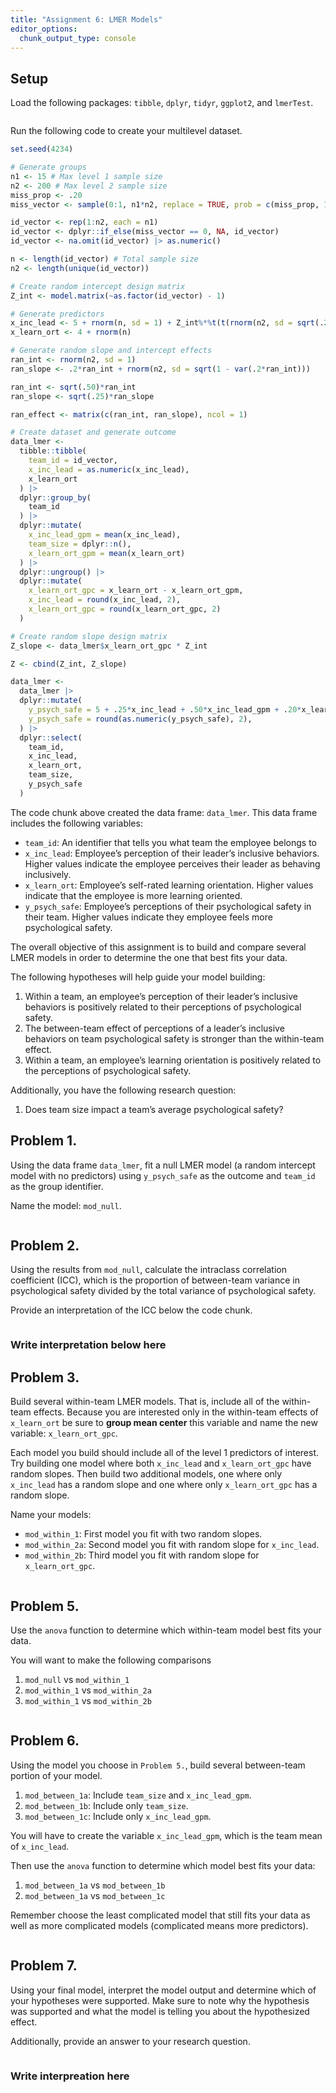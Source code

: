 ```yaml
---
title: "Assignment 6: LMER Models"
editor_options: 
  chunk_output_type: console
---
```


## Setup 

Load the following packages: `tibble`, `dplyr`, `tidyr`, `ggplot2`, and `lmerTest`.

```r

```

Run the following code to create your multilevel dataset.

```r
set.seed(4234)

# Generate groups
n1 <- 15 # Max level 1 sample size
n2 <- 200 # Max level 2 sample size 
miss_prop <- .20
miss_vector <- sample(0:1, n1*n2, replace = TRUE, prob = c(miss_prop, 1 - miss_prop))

id_vector <- rep(1:n2, each = n1)
id_vector <- dplyr::if_else(miss_vector == 0, NA, id_vector)
id_vector <- na.omit(id_vector) |> as.numeric()

n <- length(id_vector) # Total sample size
n2 <- length(unique(id_vector))

# Create random intercept design matrix 
Z_int <- model.matrix(~as.factor(id_vector) - 1)

# Generate predictors
x_inc_lead <- 5 + rnorm(n, sd = 1) + Z_int%*%t(t(rnorm(n2, sd = sqrt(.25))))
x_learn_ort <- 4 + rnorm(n)

# Generate random slope and intercept effects
ran_int <- rnorm(n2, sd = 1)
ran_slope <- .2*ran_int + rnorm(n2, sd = sqrt(1 - var(.2*ran_int)))

ran_int <- sqrt(.50)*ran_int
ran_slope <- sqrt(.25)*ran_slope

ran_effect <- matrix(c(ran_int, ran_slope), ncol = 1)

# Create dataset and generate outcome
data_lmer <- 
  tibble::tibble(
    team_id = id_vector, 
    x_inc_lead = as.numeric(x_inc_lead),
    x_learn_ort
  ) |>
  dplyr::group_by(
    team_id
  ) |>
  dplyr::mutate(
    x_inc_lead_gpm = mean(x_inc_lead),
    team_size = dplyr::n(),
    x_learn_ort_gpm = mean(x_learn_ort)
  ) |>
  dplyr::ungroup() |>
  dplyr::mutate(
    x_learn_ort_gpc = x_learn_ort - x_learn_ort_gpm,
    x_inc_lead = round(x_inc_lead, 2),
    x_learn_ort_gpc = round(x_learn_ort_gpc, 2)
  )

# Create random slope design matrix 
Z_slope <- data_lmer$x_learn_ort_gpc * Z_int

Z <- cbind(Z_int, Z_slope)

data_lmer <- 
  data_lmer |>
  dplyr::mutate(
    y_psych_safe = 5 + .25*x_inc_lead + .50*x_inc_lead_gpm + .20*x_learn_ort_gpc + -.20*team_size + rnorm(n, sd = sqrt(.75)) + Z%*%ran_effect,
    y_psych_safe = round(as.numeric(y_psych_safe), 2),
  ) |>
  dplyr::select(
    team_id,
    x_inc_lead,
    x_learn_ort,
    team_size,
    y_psych_safe
  )
```

The code chunk above created the data frame: `data_lmer`. This data frame includes the following variables: 

- `team_id`: An identifier that tells you what team the employee belongs to
- `x_inc_lead`: Employee's perception of their leader's inclusive behaviors. Higher values indicate the employee perceives their leader as behaving inclusively. 
- `x_learn_ort`: Employee's self-rated learning orientation. Higher values indicate that the employee is more learning oriented. 
- `y_psych_safe`: Employee's perceptions of their psychological safety in their team. Higher values indicate they employee feels more psychological safety. 

The overall objective of this assignment is to build and compare several LMER models in order to determine the one that best fits your data. 

The following hypotheses will help guide your model building: 

1. Within a team, an employee's perception of their leader's inclusive behaviors is positively related to their perceptions of psychological safety. 
2. The between-team effect of perceptions of a leader's inclusive behaviors on team psychological safety is stronger than the within-team effect. 
3. Within a team, an employee's learning orientation is positively related to the perceptions of psychological safety. 

Additionally, you have the following research question:

1. Does team size impact a team's average psychological safety? 

## Problem 1. 

Using the data frame `data_lmer`, fit a null LMER model (a random intercept model with no predictors) using `y_psych_safe` as the outcome and `team_id` as the group identifier. 

Name the model: `mod_null`. 

```r

```

## Problem 2. 

Using the results from `mod_null`, calculate the intraclass correlation coefficient (ICC), which is the proportion of between-team variance in psychological safety divided by the total variance of psychological safety. 

Provide an interpretation of the ICC below the code chunk. 

```r

```

### Write interpretation below here

## Problem 3. 

Build several within-team LMER models. That is, include all of the within-team effects. Because you are interested only in the within-team effects of `x_learn_ort` be sure to **group mean center** this variable and name the new variable: `x_learn_ort_gpc`. 

Each model you build should include all of the level 1 predictors of interest. Try building one model where both `x_inc_lead` and `x_learn_ort_gpc` have random slopes. Then build two additional models, one where only `x_inc_lead` has a random slope and one where only `x_learn_ort_gpc` has a random slope. 

Name your models: 

- `mod_within_1`: First model you fit with two random slopes.
- `mod_within_2a`: Second model you fit with random slope for `x_inc_lead`.
- `mod_within_2b`: Third model you fit with random slope for `x_learn_ort_gpc`. 

```r

```

## Problem 5. 

Use the `anova` function to determine which within-team model best fits your data. 

You will want to make the following comparisons 

1. `mod_null` vs `mod_within_1` 
2. `mod_within_1` vs `mod_within_2a`
3. `mod_within_1` vs `mod_within_2b`

```r

```

## Problem 6.

Using the model you choose in `Problem 5.`, build several between-team portion of your model. 

1. `mod_between_1a`: Include `team_size` and `x_inc_lead_gpm`.
2. `mod_between_1b`: Include only `team_size`.
3. `mod_between_1c`: Include only `x_inc_lead_gpm`.

You will have to create the variable `x_inc_lead_gpm`, which is the team mean of `x_inc_lead`.

Then use the `anova` function to determine which model best fits your data:

1. `mod_between_1a` vs `mod_between_1b`
2. `mod_between_1a` vs `mod_between_1c`

Remember choose the least complicated model that still fits your data as well as more complicated models (complicated means more predictors).

```r

```

## Problem 7. 

Using your final model, interpret the model output and determine which of your hypotheses were supported. Make sure to note why the hypothesis was supported and what the model is telling you about the hypothesized effect. 

Additionally, provide an answer to your research question.

```r

```

### Write interpreation here


